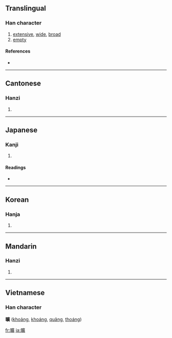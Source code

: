 {{also|旷|昿}}
==Translingual==

===Han character===
{{Han char|rn=72|rad=日|as=15|sn=19|four=6008<sub>6</sub>|canj=日戈廿金 (AITC)}}

# [[extensive]], [[wide]], [[broad]]
# [[empty]]

====References====
* {{Han ref|kx=0501.240|dkj=14245|dj=0871.330|hdz=21539.170|uh=66E0|ud=26336|bh=C36D|bd=50029}}

----

==Cantonese==

===Hanzi===
{{yue-hanzi|jyut=|y=kwong3}}

# {{defn|Cantonese}}

----

==Japanese==

===Kanji===
{{ja-kanji|grade=|rs=日15}}

# {{defn|Japanese}}

====Readings====
* {{ja-readings|on=[[こう]] (kō)|kun=[[あきらか]] (akiraka), [[むなしい]] (munashii)}}

----

==Korean==

===Hanja===
{{ko-hanja|hangeul=광|eumhun=|rv=gwang|mr=kwang|y=kwang}}

# {{defn|Korean}}

----

==Mandarin==

===Hanzi===
{{cmn-hanzi|sim=旷|pin=[[kuàng]] ([[kuang4]])|wg=k'uang<sup>4</sup>}}

# {{defn|Mandarin}}

----

==Vietnamese==
===Han character===
'''曠''' ([[khoảng]], [[khoáng]], [[quãng]], [[thoáng]])

[[fr:曠]]
[[ja:曠]]
